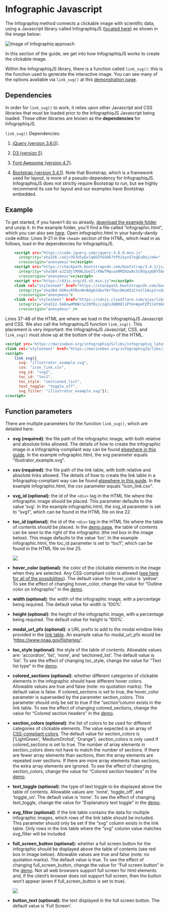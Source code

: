 # Infographic Javascript

The Infographiq method connects a clickable image with scientific data, using a Javascript library called InfographiqJS ([located here](https://marinebon.org/infographiqJS/)) as shown in the image below:

<img src="https://docs.google.com/drawings/d/1i0gjyNsWqqTKJqDJ5SPbqHJLWer0OVcuvhySt2ZGgwk/export/svg" alt="Image of Infographiq approach"/>

In this section of the guide, we get into how InfographiqJS works to create the clickable image.

Within the InfographiqJS library, there is a function called `link_svg()`: this is the function used to generate the interactive image. You can see many of the options available via `link_svg()` at this [demonstration page](https://marinebon.org/infographiqJS/demo.html).

## Dependencies {#dependencies}

In order for `link_svg()` to work, it relies upon other Javascript and CSS libraries that must be loaded prior to the InfographiqJS Javascript being loaded. These other libraries are known as the **dependencies** for InfographiqJS.

`link_svg()` Dependencies:

1.  [jQuery (version 3.6.0)](https://jquery.com/).

2.  [D3 (version 5)](https://d3js.org/).

3.  [Font Awesome (version 4.7)](https://fontawesome.com/).

4.  [Bootstrap (version 3.4.1)](https://getbootstrap.com/docs/3.4/javascript/). Note that Bootstrap, which is a framework used for layout, is more of a pseudo-dependency for InfographiqJS. InfographiqJS does not strictly require Bootstrap to run, but we highly recommend its use for layout and our examples have Bootstrap embedded.

## Example {#example}

To get started, if you haven't do so already, [download the example folder](https://marinebon.org/infographiqJS/infographiq_example.zip) and unzip it. In the example folder, you'll find a file called "infographic.html", which you can also see [here](https://marinebon.org/infographiqJS/infographiq_example/infographic.html). Open infographic.html in your handy-dandy code editor. Lines 9-21 in the `<head>` section of the HTML, which read in as follows, load in the dependencies for InfographiqJS.

``` .html
    <script src="https://code.jquery.com/jquery-3.6.0.min.js"
      integrity="sha256-/xUj+3OJU5yExlq6GSYGSHk7tPXikynS7ogEvDej/m4="
      crossorigin="anonymous"></script>
    <script src="https://stackpath.bootstrapcdn.com/bootstrap/3.4.1/js/bootstrap.min.js" 
      integrity="sha384-aJ21OjlMXNL5UyIl/XNwTMqvzeRMZH2w8c5cRVpzpU8Y5bApTppSuUkhZXN0VxHd" 
      crossorigin="anonymous"></script>
    <script src="https://d3js.org/d3.v5.min.js"></script>
    <link rel="stylesheet" href="https://stackpath.bootstrapcdn.com/bootstrap/3.4.1/css/bootstrap.min.css" 
      integrity="sha384-HSMxcRTRxnN+Bdg0JdbxYKrThecOKuH5zCYotlSAcp1+c8xmyTe9GYg1l9a69psu" 
      crossorigin="anonymous">
    <link rel="stylesheet" href="https://cdnjs.cloudflare.com/ajax/libs/font-awesome/4.7.0/css/font-awesome.css" 
      integrity="sha512-5A8nwdMOWrSz20fDsjczgUidUBR8liPYU+WymTZP1lmY9G6Oc7HlZv156XqnsgNUzTyMefFTcsFH/tnJE/+xBg==" 
      crossorigin="anonymous" />
```

Lines 37-48 of the HTML are where we load in the InfographiqJS Javascript and CSS. We also call the InfographiqJS function `link_svg()`. This placement is very important: the InfographiqJS Javascript, CSS, and `link_svg()` must show up at the bottom of the `<body>` of the HTML.

``` .html
<script src='https://marinebon.org/infographiqJS/libs/infographiq_latest/infographiq.js'></script>
<link rel="stylesheet" href="https://marinebon.org/infographiqJS/libs/infographiq_latest/infographiq.css">
<script>
    link_svg({
      svg: "illustrator_example.svg", 
      csv: "icon_link.csv", 
      svg_id: "svg1", 
      toc_id: "toc1",
      toc_style: "sectioned_list",
      text_toggle: "toggle_off",
      svg_filter: "illustrator_example.svg"});
</script>
```

## Function parameters {#parameters}

There are multiple parameters for the function `link_svg()`, which are detailed here:

-   **svg (required)**: the file path of the infographic image, with both relative and absolute links allowed. The details of how to create the infographic image in a Infographiq-compliant way can be found [elsewhere in this guide](https://marinebon.org/infographiq/image-creation.html). In the example infographic.html, the svg parameter equals "illustrator_example.svg".

-   **csv (required)**: the file path of the link table, with both relative and absolute links allowed. The details of how to create the link table in a Infographiq-compliant way can be found [elsewhere in this guide](https://marinebon.org/infographiq/link-table.html). In the example infographic.html, the csv parameter equals "icon_link.csv".

-   **svg_id (optional)**: the id of the `<div>` tag in the HTML file where the infographic image should be placed. This parameter defaults to the value 'svg'. In the example infographic.html, the svg_id parameter is set to "svg1", which can be found in the HTML file on line 22.

-   **toc_id (optional)**: the id of the `<div>` tag in the HTML file where the table of contents should be placed. In the [demo page](https://marinebon.org/infographiqJS/demo.html), the table of contents can be seen to the right of the infographic (the red box in the image below). This image defaults to the value 'toc'. In the example infographic.html, the toc_id parameter is set to "toc1", which can be found in the HTML file on line 25.

    ![](toc.png)

-   **hover_color (optional)**: the color of the clickable elements in the image when they are selected. Any CSS-compliant color is allowed ([see here for all of the possibilities](https://www.w3schools.com/colors/default.asp)). The default value for hover_color is 'yellow'. To see the effect of changing hover_color, change the value for "Outline color on infographic" in the [demo](https://marinebon.org/infographiqJS/demo.html).

-   **width (optional)**: the width of the infographic image, with a percentage being required. The default value for width is '100%'.

-   **height (optional)**: the height of the infographic image, with a percentage being required. The default value for height is '100%'.

-   **modal_url_pfx (optional)**: a URL prefix to add to the modal window links provided in the [link table](https://marinebon.org/infographiq/link-table.html). An example value for modal_url_pfx would be '<https://www.noaa.gov/fisheries/>'.

-   **toc_style (optional)**: the style of the table of contents. Allowable values are: 'accordion', 'list', 'none', and 'sectioned_list'. The default value is 'list'. To see the effect of changing toc_style, change the value for "Text list type" in the [demo](https://marinebon.org/infographiqJS/demo.html).

-   **colored_sections (optional)**: whether different categories of clickable elements in the infographic should have different hover colors. Allowable values are true and false (note: no quotation marks). The default value is false. If colored_sections is set to true, the hover_color parameter is superseded by the parameter section_colors. This parameter should only be set to true if the "section"column exists in the link table. To see the effect of changing colored_sections, change the value for "Colored section headers" in the [demo](https://marinebon.org/infographiqJS/demo.html).

-   **section_colors (optional)**: the list of colors to be used for different categories of clickable elements. The value expected is an array of [CSS-compliant colors](https://www.w3schools.com/colors/default.asp). The default value for section_colors is ['LightGreen', 'MediumOrchid', 'Orange']. section_colors is only used if colored_sections is set to true. The number of array elements in section_colors does not have to match the number of sections. If there are fewer array elements than sections, then the array elements are repeated over sections. If there are more array elements than sections, the extra array elements are ignored. To see the effect of changing section_colors, change the value for "Colored section headers" in the [demo](https://marinebon.org/infographiqJS/demo.html).

-   **text_toggle (optional)**: the type of text toggle to be displayed above the table of contents. Allowable values are: 'none', 'toggle_off', and 'toggle_on'. The default value is 'none'. To see the effect of changing text_toggle, change the value for "Explanatory text toggle" in the [demo](https://marinebon.org/infographiqJS/demo.html).

-   **svg_filter (optional)**: if the link table contains the data for multiple infographic images, which rows of the link table should be included. This parameter should only be set if the "svg" column exists in the link table. Only rows in the link table where the "svg" column value matches svg_filter will be included.

-   **full_screen_button (optional):** whether a full screen button for the infographic should be displayed above the table of contents (see red box in image below). Allowable values are true and false (note: no quotation marks). The default value is true. To see the effect of changing full_screen_button, change the value for "Full screen button" in the [demo](https://marinebon.org/infographiqJS/demo.html). Not all web browsers support full screen for html elements and, if the client's browser does not support full screen, then the button won't appear (even if full_screen_button is set to true).

    ![](full_screen_button.png)

-   **button_text (optional):** the text displayed in the full screen button. The default value is 'Full Screen'.
